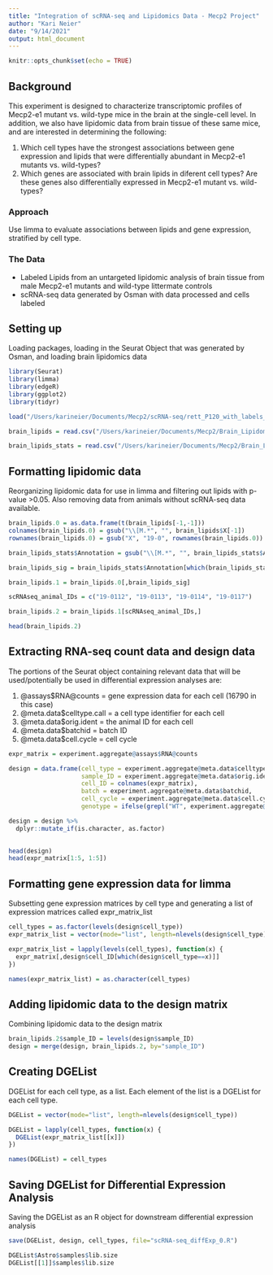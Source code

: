 ```yaml
---
title: "Integration of scRNA-seq and Lipidomics Data - Mecp2 Project"
author: "Kari Neier"
date: "9/14/2021"
output: html_document
---
```


```r
knitr::opts_chunk$set(echo = TRUE)

```

## Background

This experiment is designed to characterize transcriptomic profiles of Mecp2-e1 mutant vs. wild-type mice in the brain at the single-cell level. In addition, we also have lipidomic data from brain tissue of these same mice, and are interested in determining the following:

1) Which cell types have the strongest associations between gene expression and lipids that were differentially abundant in Mecp2-e1 mutants vs. wild-types?
2) Which genes are associated with brain lipids in diferent cell types? Are these genes also differentially expressed in Mecp2-e1 mutant vs. wild-types?

### Approach

Use limma to evaluate associations between lipids and gene expression, stratified by cell type. 

### The Data

- Labeled Lipids from an untargeted lipidomic analysis of brain tissue from male Mecp2-e1 mutants and wild-type littermate controls
- scRNA-seq data generated by Osman with data processed and cells labeled 

## Setting up

Loading packages, loading in the Seurat Object that was generated by Osman, and loading brain lipidomics data

```r
library(Seurat)
library(limma)
library(edgeR)
library(ggplot2)
library(tidyr)

load("/Users/karineier/Documents/Mecp2/scRNA-seq/rett_P120_with_labels_proportions3.rda")

brain_lipids = read.csv("/Users/karineier/Documents/Mecp2/Brain_Lipidomics/Males_Brain_semiquant_data_normalized.csv")

brain_lipids_stats = read.csv("/Users/karineier/Documents/Mecp2/Brain_Lipidomics/Males_Brain_Lipidomics_Semiquant_t_test_annotated.csv") # contains p-values and FDRs for brain lipids in males

```

## Formatting lipidomic data

Reorganizing lipidomic data for use in limma and filtering out lipids with p-value >0.05. Also removing data from animals without scRNA-seq data available.

```r
brain_lipids.0 = as.data.frame(t(brain_lipids[-1,-1]))
colnames(brain_lipids.0) = gsub("\\[M.*", "", brain_lipids$X[-1])
rownames(brain_lipids.0) = gsub("X", "19-0", rownames(brain_lipids.0))

brain_lipids_stats$Annotation = gsub("\\[M.*", "", brain_lipids_stats$Annotation)

brain_lipids_sig = brain_lipids_stats$Annotation[which(brain_lipids_stats$p.value<0.05)]

brain_lipids.1 = brain_lipids.0[,brain_lipids_sig]

scRNAseq_animal_IDs = c("19-0112", "19-0113", "19-0114", "19-0117")

brain_lipids.2 = brain_lipids.1[scRNAseq_animal_IDs,]

head(brain_lipids.2)

```

## Extracting RNA-seq count data and design data

The portions of the Seurat object containing relevant data that will be used/potentially be used in differential expression analyses are:

1) @assays$RNA@counts = gene expression data for each cell (16790 in this case)
2) @meta.data$celltype.call = a cell type identifier for each cell 
3) @meta.data$orig.ident = the animal ID for each cell
4) @meta.data$batchid = batch ID
5) @meta.data$cell.cycle = cell cycle

```r

expr_matrix = experiment.aggregate@assays$RNA@counts

design = data.frame(cell_type = experiment.aggregate@meta.data$celltype.call, 
                    sample_ID = experiment.aggregate@meta.data$orig.ident,
                    cell_ID = colnames(expr_matrix),
                    batch = experiment.aggregate@meta.data$batchid,
                    cell_cycle = experiment.aggregate@meta.data$cell.cycle,
                    genotype = ifelse(grepl("WT", experiment.aggregate@meta.data$orig.ident)=="TRUE", "WT", "MUTANT"))

design = design %>%
  dplyr::mutate_if(is.character, as.factor)
  

head(design)
head(expr_matrix[1:5, 1:5])
```
## Formatting gene expression data for limma

Subsetting gene expression matrices by cell type and generating a list of expression matrices called expr_matrix_list

``` r

cell_types = as.factor(levels(design$cell_type))
expr_matrix_list = vector(mode="list", length=nlevels(design$cell_type))

expr_matrix_list = lapply(levels(cell_types), function(x) {
  expr_matrix[,design$cell_ID[which(design$cell_type==x)]]
})

names(expr_matrix_list) = as.character(cell_types)

```

## Adding lipidomic data to the design matrix

Combining lipidomic data to the design matrix 

``` r

brain_lipids.2$sample_ID = levels(design$sample_ID)
design = merge(design, brain_lipids.2, by="sample_ID")

```

## Creating DGEList 
DGEList for each cell type, as a list. Each element of the list is a DGEList for each cell type.

``` r

DGEList = vector(mode="list", length=nlevels(design$cell_type))

DGEList = lapply(cell_types, function(x) {
  DGEList(expr_matrix_list[[x]])
})

names(DGEList) = cell_types

```

## Saving DGEList for Differential Expression Analysis 
Saving the DGEList as an R object for downstream differential expression analysis

``` r

save(DGEList, design, cell_types, file="scRNA-seq_diffExp_0.R")


```


``` r

DGEList$Astro$samples$lib.size
DGEList[[1]]$samples$lib.size

```


